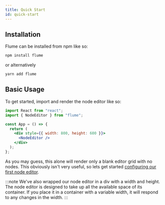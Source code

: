 ```yaml
---
title: Quick Start
id: quick-start
---
```


## Installation

Flume can be installed from npm like so:

```bash
npm install flume
```

or alternatively

```bash
yarn add flume
```

## Basic Usage

To get started, import and render the node editor like so:

```jsx
import React from "react";
import { NodeEditor } from "flume";

const App = () => {
  return (
    <div style={{ width: 800, height: 600 }}>
      <NodeEditor />
    </div>
  );
};
```

As you may guess, this alone will render only a blank editor grid with no nodes. This obviously isn't very useful, so lets get started [configuring our first node editor](/docs/basic-config).

:::note
We've also wrapped our node editor in a div with a width and height. The node editor is designed to take up all the available space of its container. If you place it in a container with a variable width, it will respond to any changes in the width.
:::
